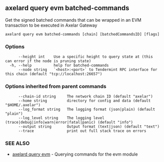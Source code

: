 ## axelard query evm batched-commands

Get the signed batched commands that can be wrapped in an EVM transaction to be executed in Axelar Gateway

```
axelard query evm batched-commands [chain] [batchedCommandsID] [flags]
```

### Options

```
      --height int    Use a specific height to query state at (this can error if the node is pruning state)
  -h, --help          help for batched-commands
      --node string   `<host>:<port>` to Tendermint RPC interface for this chain (default "tcp://localhost:26657")
```

### Options inherited from parent commands

```
      --chain-id string     The network chain ID (default "axelar")
      --home string         directory for config and data (default "$HOME/.axelar")
      --log_format string   The logging format (json|plain) (default "plain")
      --log_level string    The logging level (trace|debug|info|warn|error|fatal|panic) (default "info")
      --output string       Output format (text|json) (default "text")
      --trace               print out full stack trace on errors
```

### SEE ALSO

- [axelard query evm](/cli-docs/v0_31_3/axelard_query_evm) - Querying commands for the evm module
